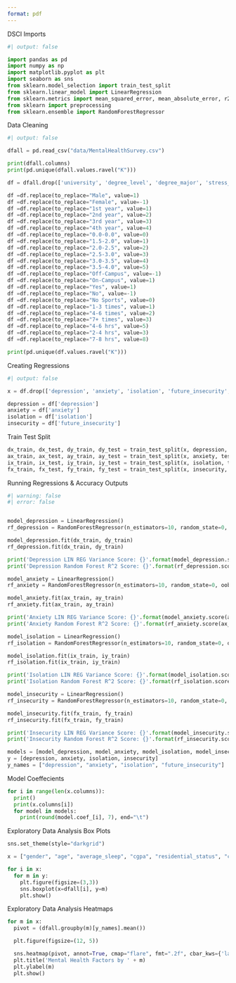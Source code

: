 ```yaml
---
format: pdf
---
```


DSCI Imports

```python
#| output: false

import pandas as pd 
import numpy as np 
import matplotlib.pyplot as plt 
import seaborn as sns 
from sklearn.model_selection import train_test_split 
from sklearn.linear_model import LinearRegression 
from sklearn.metrics import mean_squared_error, mean_absolute_error, r2_score
from sklearn import preprocessing 
from sklearn.ensemble import RandomForestRegressor
```

Data Cleaning

```python
#| output: false

dfall = pd.read_csv("data/MentalHealthSurvey.csv")

print(dfall.columns)
print(pd.unique(dfall.values.ravel("K"))) 

df = dfall.drop(['university', 'degree_level', 'degree_major', 'stress_relief_activities'], axis=1)

df =df.replace(to_replace="Male", value=1)
df =df.replace(to_replace="Female", value=-1)
df =df.replace(to_replace="1st year", value=1)
df =df.replace(to_replace="2nd year", value=2)
df =df.replace(to_replace="3rd year", value=3)
df =df.replace(to_replace="4th year", value=4)
df =df.replace(to_replace="0.0-0.0", value=0)
df =df.replace(to_replace="1.5-2.0", value=1)
df =df.replace(to_replace="2.0-2.5", value=2)
df =df.replace(to_replace="2.5-3.0", value=3)
df =df.replace(to_replace="3.0-3.5", value=4)
df =df.replace(to_replace="3.5-4.0", value=5)
df =df.replace(to_replace="Off-Campus", value=-1)
df =df.replace(to_replace="On-Campus", value=1)
df =df.replace(to_replace="Yes", value=1)
df =df.replace(to_replace="No", value=-1)
df =df.replace(to_replace="No Sports", value=0)
df =df.replace(to_replace="1-3 times", value=1)
df =df.replace(to_replace="4-6 times", value=2)
df =df.replace(to_replace="7+ times", value=3)
df =df.replace(to_replace="4-6 hrs", value=5)
df =df.replace(to_replace="2-4 hrs", value=3)
df =df.replace(to_replace="7-8 hrs", value=8)

print(pd.unique(df.values.ravel("K"))) 
```
Creating Regressions

```python
#| output: false

x = df.drop(['depression', 'anxiety', 'isolation', 'future_insecurity', 'gender', 'age', 'academic_year'], axis=1)

depression = df['depression']
anxiety = df['anxiety']
isolation = df['isolation']
insecurity = df['future_insecurity']

```

Train Test Split

```python
dx_train, dx_test, dy_train, dy_test = train_test_split(x, depression, test_size=0.15, random_state=40)
ax_train, ax_test, ay_train, ay_test = train_test_split(x, anxiety, test_size=0.15, random_state=40)
ix_train, ix_test, iy_train, iy_test = train_test_split(x, isolation, test_size=0.15, random_state=40)
fx_train, fx_test, fy_train, fy_test = train_test_split(x, insecurity, test_size=0.15, random_state=40)
```

Running Regressions & Accuracy Outputs

```python
#| warning: false
#| error: false


model_depression = LinearRegression()
rf_depression = RandomForestRegressor(n_estimators=10, random_state=0, oob_score=True)

model_depression.fit(dx_train, dy_train)
rf_depression.fit(dx_train, dy_train)

print('Depression LIN REG Variance Score: {}'.format(model_depression.score(dx_test,dy_test)))
print('Depression Random Forest R^2 Score: {}'.format(rf_depression.score(dx_test,dy_test)))

model_anxiety = LinearRegression()
rf_anxiety = RandomForestRegressor(n_estimators=10, random_state=0, oob_score=True)

model_anxiety.fit(ax_train, ay_train)
rf_anxiety.fit(ax_train, ay_train)

print('Anxiety LIN REG Variance Score: {}'.format(model_anxiety.score(ax_test,ay_test)))
print('Anxiety Random Forest R^2 Score: {}'.format(rf_anxiety.score(ax_test,ay_test)))

model_isolation = LinearRegression()
rf_isolation = RandomForestRegressor(n_estimators=10, random_state=0, oob_score=True)

model_isolation.fit(ix_train, iy_train)
rf_isolation.fit(ix_train, iy_train)

print('Isolation LIN REG Variance Score: {}'.format(model_isolation.score(ix_test,iy_test)))
print('Isolation Random Forest R^2 Score: {}'.format(rf_isolation.score(ix_test,iy_test)))

model_insecurity = LinearRegression()
rf_insecurity = RandomForestRegressor(n_estimators=10, random_state=0, oob_score=True)

model_insecurity.fit(fx_train, fy_train)
rf_insecurity.fit(fx_train, fy_train)

print('Insecurity LIN REG Variance Score: {}'.format(model_insecurity.score(fx_test,fy_test)))
print('Insecurity Random Forest R^2 Score: {}'.format(rf_insecurity.score(fx_test,fy_test)))

models = [model_depression, model_anxiety, model_isolation, model_insecurity]
y = [depression, anxiety, isolation, insecurity]
y_names = ["depression", "anxiety", "isolation", "future_insecurity"]
```

Model Coeffecients

```python
for i in range(len(x.columns)):
  print()
  print(x.columns[i])
  for model in models:
    print(round(model.coef_[i], 7), end="\t")
```

Exploratory Data Analysis Box Plots

```python
sns.set_theme(style="darkgrid")

x = ["gender", "age", "average_sleep", "cgpa", "residential_status", "campus_discrimination", "academic_pressure", "social_relationships", "financial_concerns", "sports_engagement"]

for i in x:
  for m in y:
    plt.figure(figsize=(3,3))
    sns.boxplot(x=dfall[i], y=m)
    plt.show()
```

Exploratory Data Analysis Heatmaps

```python
for m in x:
  pivot = (dfall.groupby(m)[y_names].mean())

  plt.figure(figsize=(12, 5))

  sns.heatmap(pivot, annot=True, cmap="flare", fmt=".2f", cbar_kws={'label': 'Mean Value'})
  plt.title('Mental Health Factors by ' + m)
  plt.ylabel(m)
  plt.show()
```

